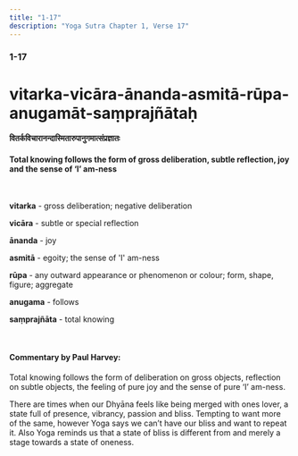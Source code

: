 ```yaml
---
title: "1-17"
description: "Yoga Sutra Chapter 1, Verse 17"
---
```


### 1-17

# vitarka-vicāra-ānanda-asmitā-rūpa-anugamāt-saṃprajñātaḥ

#### वितर्कविचारानन्दास्मितारुपानुगमात्संप्रज्ञातः

#### Total knowing follows the form of gross deliberation, subtle reflection, joy and the sense of ‘I’ am-ness

<br />

**vitarka** - gross deliberation; negative deliberation <br />

**vicāra** - subtle or special reflection <br />

**ānanda** - joy <br />

**asmitā** - egoity; the sense of 'I' am-ness <br />

**rūpa** - any outward appearance or phenomenon or colour; form, shape, figure; aggregate <br />

**anugama** - follows <br />

**saṃprajñāta** - total knowing <br />

<br />

#### Commentary by Paul Harvey:

Total knowing follows the form of
deliberation on gross objects,
reflection on subtle objects,
the feeling of pure joy and
the sense of pure ‘I’ am-ness.

There are times when our Dhyāna feels like being merged with ones lover, a state full of presence, vibrancy, passion and bliss.
Tempting to want more of the same, however Yoga says we can’t have our bliss and want to repeat it.
Also Yoga reminds us that a state of bliss is different from and merely a stage towards a state of oneness.

<br />

